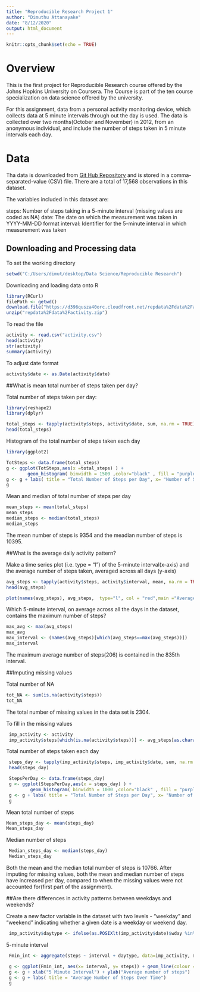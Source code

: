 ```yaml
---
title: "Reproducible Research Project 1"
author: "Dimuthu Attanayake"
date: "8/12/2020"
output: html_document
---
```


```r
knitr::opts_chunk$set(echo = TRUE)
```
# Overview

This is the first project for Reproducible Research course offered by the Johns Hopkins University on Coursera. The Course is part of the ten course specialization on data science offered by the university.

For this assignment, data from a personal activity monitoring device, which collects data at 5 minute intervals through out the day is used. The data is collected over two months(October and November) in 2012, from an anonymous individual, and include the number of steps taken in 5 minute intervals each day.

# Data

Tha data is downloaded from [Git Hub Repository](https://d396qusza40orc.cloudfront.net/repdata%2Fdata%2Factivity.zip) and  is stored in a comma-separated-value (CSV) file. There are a total of 17,568 observations in this dataset.

The variables included in this dataset are:

steps: Number of steps taking in a 5-minute interval (missing values are coded as \color{red}{\verb|NA|}NA)
date: The date on which the measurement was taken in YYYY-MM-DD format
interval: Identifier for the 5-minute interval in which measurement was taken

## Downloading and Processing data

To set the working directory
```r

setwd("C:/Users/dimut/desktop/Data Science/Reproducible Research")
```

Downloading and loading data onto R

```r
library(RCurl)
filePath <- getwd()
download.file("https://d396qusza40orc.cloudfront.net/repdata%2Fdata%2Factivity.zip",file.path(filePath,"./repdata%2Fdata%2Factivity.zip"))
unzip("repdata%2Fdata%2Factivity.zip")
```

To read the file

```r
activity <- read.csv("activity.csv")
head(activity)
str(activity)
summary(activity)
```

To adjust date format

```r
activity$date <- as.Date(activity$date)
```


##What is mean total number of steps taken per day?

Total number of steps taken per day:
```r
library(reshape2)
library(dplyr)

total_steps <- tapply(activity$steps, activity$date, sum, na.rm = TRUE)
head(total_steps)
```
Histogram of the total number of steps taken each day

```r
library(ggplot2)

TotSteps <- data.frame(total_steps)
g <- ggplot(TotSteps,aes(x =total_steps) ) +
        geom_histogram( binwidth = 1500 ,color="black" , fill = "purple" ) 
g <- g + labs( title = "Total Number of Steps per Day", x= "Number of Steps", y= "Frequency") + xlim(c(0,25000))
g
```
Mean and median of total number of steps per day

```r
mean_steps <- mean(total_steps)
mean_steps
median_steps <- median(total_steps)
median_steps
```
The mean number of steps is 9354 and the meadian number of steps is 10395.

##What is the average daily activity pattern?

Make a time series plot (i.e. \color{red}{\verb|type = "l"|}type = "l") of the 5-minute interval(x-axis) and the average number of steps taken, averaged across all days (y-axis)

```r
avg_steps <- tapply(activity$steps, activity$interval, mean, na.rm = TRUE)
head(avg_steps)

plot(names(avg_steps), avg_steps,  type="l", col = "red",main ="Average Number of Steps Vs Time Interval", xlab="Intervals", ylab="Average number of steps")
```

Which 5-minute interval, on average across all the days in the dataset, contains the maximum number of steps?

```r
max_avg <- max(avg_steps)
max_avg
max_interval <- (names(avg_steps)[which(avg_steps==max(avg_steps))])
max_interval
```

The maximum average number of steps(206) is contained in the 835th interval. 

##Imputing missing values

Total number of NA

```r
tot_NA <- sum(is.na(activity$steps))
tot_NA
```

The total number of missing values in the data set is 2304.

To fill in the missing values

```r
 imp_activity <- activity
 imp_activity$steps[which(is.na(activity$steps))] <- avg_steps[as.character(imp_activity$interval[which(is.na(activity$steps))])]
```

Total number of steps taken each day

```r
 steps_day <- tapply(imp_activity$steps, imp_activity$date, sum, na.rm = TRUE)
 head(steps_day)
```
 
 
```r
 StepsPerDay <- data.frame(steps_day)
 g <- ggplot(StepsPerDay,aes(x = steps_day) ) +
         geom_histogram( binwidth = 1000 ,color="black" , fill = "purple" ) 
 g <- g + labs( title = "Total Number of Steps per Day", x= "Number of Steps", y= "Frequency") + xlim(c(0,25000))
 g
``` 
 
Mean total number of steps

```r
Mean_steps_day <- mean(steps_day)
Mean_steps_day
```
 
Median number of steps

```r
 Median_steps_day <- median(steps_day)
 Median_steps_day
``` 

Both the mean and the median total number of steps is 10766. After imputing for missing values, both the mean and median number of steps have increased per day, compared to when the missing values were not accounted for(first part of the assignment).
 
##Are there differences in activity patterns between weekdays and weekends?
 
Create a new factor variable in the dataset with two levels - "weekday" and "weekend" indicating whether a given date is a weekday or weekend day.

```r
 imp_activity$daytype <- ifelse(as.POSIXlt(imp_activity$date)$wday %in% c(0,6), "weekends","weekdays")
```
5-minute interval

```r
 Fmin_int <- aggregate(steps ~ interval + daytype, data=imp_activity, mean)
```

```r
 g <- ggplot(Fmin_int, aes(x= interval, y= steps)) + geom_line(colour = "red", size =1) + facet_grid(daytype ~ .)  
 g <- g + xlab("5 Minute Interval") + ylab("Average number of steps")
 g <- g + labs( title = "Average Number of Steps Over Time")
 g
``` 
 

